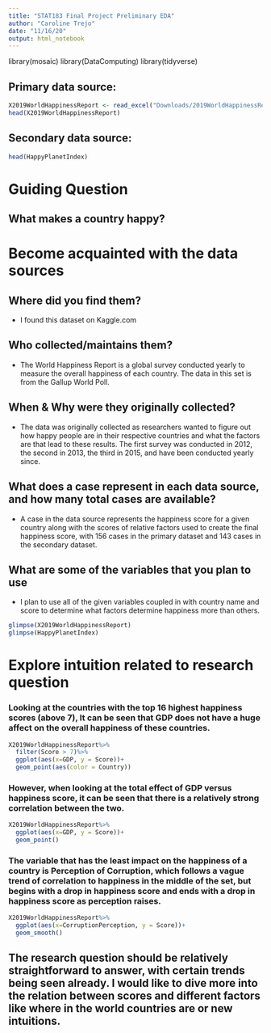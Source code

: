 ```yaml
---
title: "STAT183 Final Project Preliminary EDA"
author: "Caroline Trejo"
date: "11/16/20"
output: html_notebook
---
```


library(mosaic)
library(DataComputing)
library(tidyverse)

## Primary data source:

```r
X2019WorldHappinessReport <- read_excel("Downloads/2019WorldHappinessReport.xlsm")
head(X2019WorldHappinessReport)
```

## Secondary data source:

```r
head(HappyPlanetIndex)
```

# Guiding Question

## What makes a country happy?

# Become acquainted with the data sources

## Where did you find them?

- I found this dataset on Kaggle.com

## Who collected/maintains them?

- The World Happiness Report is a global survey conducted yearly to measure the overall happiness of each country. The data in this set is from the Gallup World Poll.

## When & Why were they originally collected?

- The data was originally collected as researchers wanted to figure out how happy people are in their respective countries and what the factors are that lead to these results. The first survey was conducted in 2012, the second in 2013, the third in 2015, and have been conducted yearly since.

## What does a case represent in each data source, and how many total cases are available?

- A case in the data source represents the happiness score for a given country along with the scores of relative factors used to create the final happiness score, with 156 cases in the primary dataset and 143 cases in the secondary dataset.

## What are some of the variables that you plan to use

- I plan to use all of the given variables coupled in with country name and score to determine what factors determine happiness more than others.  

```r
glimpse(X2019WorldHappinessReport)
glimpse(HappyPlanetIndex)
```


# Explore intuition related to research question

### Looking at the countries with the top 16 highest happiness scores (above 7), It can be seen that GDP does not have a huge affect on the overall happiness of these countries.

```r
X2019WorldHappinessReport%>%
  filter(Score > 7)%>%
  ggplot(aes(x=GDP, y = Score))+
  geom_point(aes(color = Country))
```
### However, when looking at the total effect of GDP versus happiness score, it can be seen that there is a relatively strong correlation between the two.

```r
X2019WorldHappinessReport%>%
  ggplot(aes(x=GDP, y = Score))+
  geom_point()
```
### The variable that has the least impact on the happiness of a country is Perception of Corruption, which follows a vague trend of correlation to happiness in the middle of the set, but begins with a drop in happiness score and ends with a drop in happiness score as perception raises.

```r
X2019WorldHappinessReport%>%
  ggplot(aes(x=CorruptionPerception, y = Score))+
  geom_smooth()
```

## The research question should be relatively straightforward to answer, with certain trends being seen already. I would like to dive more into the relation between scores and different factors like where in the world countries are or new intuitions.
